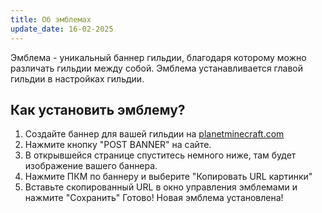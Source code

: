 ```yaml
---
title: Об эмблемах
update_date: 16-02-2025
---
```

Эмблема - уникальный баннер гильдии, благодаря которому можно различать гильдии между собой.
Эмблема устанавливается главой гильдии в настройках гильдии.
## Как установить эмблему?
1. Создайте баннер для вашей гильдии на [planetminecraft.com](https://www.planetminecraft.com/banner/)
2. Нажмите кнопку "POST BANNER" на сайте.
3. В открывшейся странице спуститесь немного ниже, там будет изображение вашего баннера.
4. Нажмите ПКМ по баннеру и выберите "Копировать URL картинки"
5. Вставьте скопированный URL в окно управления эмблемами и нажмите "Сохранить"
Готово! Новая эмблема установлена!
